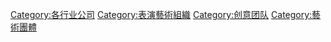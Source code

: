 [[Category:各行业公司|Category:各行业公司]]
[[Category:表演藝術組織|Category:表演藝術組織]]
[[Category:创意团队|Category:创意团队]]
[[Category:藝術團體|Category:藝術團體]]
